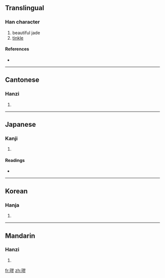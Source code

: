 ==Translingual==

===Han character===
{{Han char|rn=96|rad=玉|as=11|sn=15|four=1712<sub>2</sub>|canj=一土尸一竹 (MGSMH)}}

# beautiful jade
# [[tinkle]]

====References====
* {{Han ref|kx=0741.040|dkj=21202|dj=1150.220|hdz=21136.080|uh=7486|ud=29830|bh=E6A5|bd=59045}}

----

==Cantonese==

===Hanzi===
{{yue-hanzi|jyut=|y=kau4}}

# {{defn|Cantonese|sort=玉11}}

----

==Japanese==

===Kanji===
{{ja-kanji|grade=|rs=玉11}}

# {{defn|Japanese|sort=玉11}}

====Readings====
* {{ja-readings|on=[[きゅう]] (kyū), [[く]] (ku), [[ゆう]] (yū), [[ゆ]] (yu)|kun=|nanori=}}

----

==Korean==

===Hanja===
{{ko-hanja|hangeul=구|eumhun=|rv=gu|mr=ku|y=kwu}}

# {{defn|Korean|sort=玉11}}

----

==Mandarin==

===Hanzi===
{{cmn-hanzi|pin=[[qiú]] ([[qiu2]])|wg=ch'iu<sup>2</sup>}}

# {{defn|Mandarin|sort=玉11}}

[[fr:璆]]
[[zh:璆]]